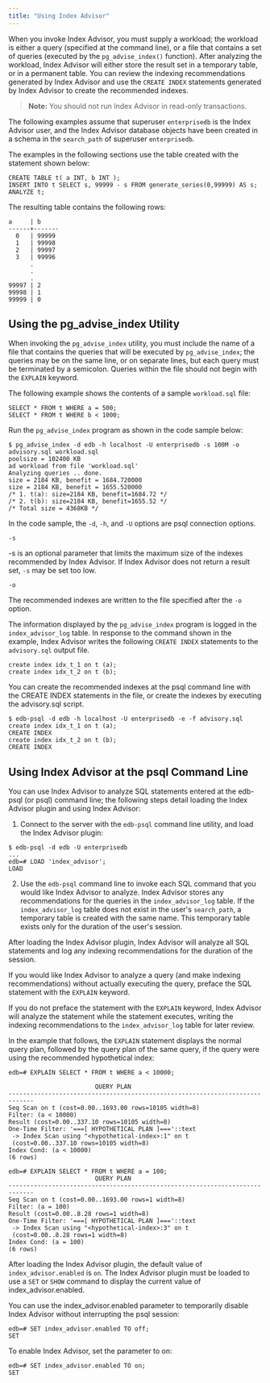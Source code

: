 ```yaml
---
title: "Using Index Advisor"
---
```


<div id="using_index_advisor" class="registered_link"></div>




When you invoke Index Advisor, you must supply a workload; the workload is either a query (specified at the command line), or a file that contains a set of queries (executed by the `pg_advise_index()` function). After analyzing the workload, Index Advisor will either store the result set in a temporary table, or in a permanent table. You can review the indexing recommendations generated by Index Advisor and use the `CREATE INDEX` statements generated by Index Advisor to create the recommended indexes.

> **Note:** You should not run Index Advisor in read-only transactions.


The following examples assume that superuser `enterprisedb` is the Index Advisor user, and the Index Advisor database objects have been created in a schema in the `search_path` of superuser `enterprisedb`.

The examples in the following sections use the table created with the statement shown below:

``` text
CREATE TABLE t( a INT, b INT );
INSERT INTO t SELECT s, 99999 - s FROM generate_series(0,99999) AS s;
ANALYZE t;
```

The resulting table contains the following rows:

``` text
a     | b
------+-------
  0   | 99999
  1   | 99998
  2   | 99997
  3   | 99996
      .
      .
      .
99997 | 2
99998 | 1
99999 | 0
```

## Using the pg_advise_index Utility

When invoking the `pg_advise_index` utility, you must include the name of a file that contains the queries that will be executed by `pg_advise_index`; the queries may be on the same line, or on separate lines, but each query must be terminated by a semicolon. Queries within the file should not begin with the `EXPLAIN` keyword.

The following example shows the contents of a sample `workload.sql` file:

``` text
SELECT * FROM t WHERE a = 500;
SELECT * FROM t WHERE b < 1000;
```

Run the `pg_advise_index` program as shown in the code sample below:

``` text
$ pg_advise_index -d edb -h localhost -U enterprisedb -s 100M -o
advisory.sql workload.sql
poolsize = 102400 KB
ad workload from file 'workload.sql'
Analyzing queries .. done.
size = 2184 KB, benefit = 1684.720000
size = 2184 KB, benefit = 1655.520000
/* 1. t(a): size=2184 KB, benefit=1684.72 */
/* 2. t(b): size=2184 KB, benefit=1655.52 */
/* Total size = 4368KB */
```

In the code sample, the `-d`, `-h`, and `-U` options are psql connection options.

`-s`

\-s is an optional parameter that limits the maximum size of the indexes recommended by Index Advisor. If Index Advisor does not return a result set, `-s` may be set too low.

`-o`

The recommended indexes are written to the file specified after the `-o` option.

The information displayed by the `pg_advise_index` program is logged in the `index_advisor_log` table. In response to the command shown in the example, Index Advisor writes the following `CREATE INDEX` statements to the `advisory.sql` output file.

``` text
create index idx_t_1 on t (a);
create index idx_t_2 on t (b);
```

You can create the recommended indexes at the psql command line with the CREATE INDEX statements in the file, or create the indexes by executing the advisory.sql script.

``` text
$ edb-psql -d edb -h localhost -U enterprisedb -e -f advisory.sql
create index idx_t_1 on t (a);
CREATE INDEX
create index idx_t_2 on t (b);
CREATE INDEX
```

## Using Index Advisor at the psql Command Line

You can use Index Advisor to analyze SQL statements entered at the edb-psql (or psql) command line; the following steps detail loading the Index Advisor plugin and using Index Advisor:

1.  Connect to the server with the `edb-psql` command line utility, and load the Index Advisor plugin:

<!-- end list -->

``` text
$ edb-psql -d edb -U enterprisedb
...
edb=# LOAD 'index_advisor';
LOAD
```

2.  Use the `edb-psql` command line to invoke each SQL command that you would like Index Advisor to analyze. Index Advisor stores any recommendations for the queries in the `index_advisor_log` table. If the `index_advisor_log` table does not exist in the user's `search_path`, a temporary table is created with the same name. This temporary table exists only for the duration of the user's session.

After loading the Index Advisor plugin, Index Advisor will analyze all SQL statements and log any indexing recommendations for the duration of the session.

If you would like Index Advisor to analyze a query (and make indexing recommendations) without actually executing the query, preface the SQL statement with the `EXPLAIN` keyword.

If you do not preface the statement with the `EXPLAIN` keyword, Index Advisor will analyze the statement while the statement executes, writing the indexing recommendations to the `index_advisor_log` table for later review.

In the example that follows, the `EXPLAIN` statement displays the normal query plan, followed by the query plan of the same query, if the query were using the recommended hypothetical index:

``` text
edb=# EXPLAIN SELECT * FROM t WHERE a < 10000;

                        QUERY PLAN
-----------------------------------------------------------------------------
Seq Scan on t (cost=0.00..1693.00 rows=10105 width=8)
Filter: (a < 10000)
Result (cost=0.00..337.10 rows=10105 width=8)
One-Time Filter: '===[ HYPOTHETICAL PLAN ]==='::text
 -> Index Scan using "<hypothetical-index>:1" on t
 (cost=0.00..337.10 rows=10105 width=8)
Index Cond: (a < 10000)
(6 rows)

edb=# EXPLAIN SELECT * FROM t WHERE a = 100;
                        QUERY PLAN
-----------------------------------------------------------------------------
Seq Scan on t (cost=0.00..1693.00 rows=1 width=8)
Filter: (a = 100)
Result (cost=0.00..8.28 rows=1 width=8)
One-Time Filter: '===[ HYPOTHETICAL PLAN ]==='::text
 -> Index Scan using "<hypothetical-index>:3" on t
 (cost=0.00..8.28 rows=1 width=8)
Index Cond: (a = 100)
(6 rows)
```

After loading the Index Advisor plugin, the default value of `index_advisor.enabled` is `on`. The Index Advisor plugin must be loaded to use a `SET` or `SHOW` command to display the current value of index_advisor.enabled.

You can use the index_advisor.enabled parameter to temporarily disable Index Advisor without interrupting the psql session:

``` text
edb=# SET index_advisor.enabled TO off;
SET
```

To enable Index Advisor, set the parameter to on:

``` text
edb=# SET index_advisor.enabled TO on;
SET
```

